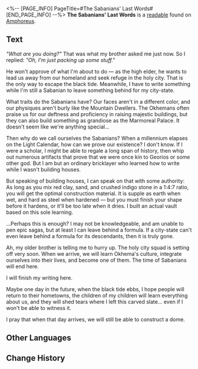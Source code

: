 <%-- [PAGE_INFO]
PageTitle=#The Sabanians' Last Words#
[END_PAGE_INFO] --%>
{{Readable Infobox
|id           = 454
|partIds      = 190757
|title        = 
|image        = Item The Sabanians' Last Words.png
|world        = Amphoreus
|parts        = 1
|author       = <!--to be added-->
|description  = A slate left behind by some ancient resident, recording the final moments before the city-state of Sabany was assimilated into Okhema.
|part1        = The Sabanians' Last Words
|source1      = {{cx|Source missing}}
|characters   = Georios
|factions     = Okhema
}}
'''The Sabanians' Last Words''' is a [[readable]] found on [[Amphoreus]].
<!--
==Location==
{{Map Embed|<map name>|<marker id>}}
-->
==Text==
''"What are you doing?"'' That was what my brother asked me just now. So I replied: ''"Oh, I'm just packing up some stuff."''

He won't approve of what I'm about to do &mdash; as the high elder, he wants to lead us away from our homeland and seek refuge in the holy city. That is the only way to escape the black tide. Meanwhile, I have to write something while I'm still a Sabanian to leave something behind for my city-state.

What traits do the Sabanians have? Our faces aren't in a different color, and our physiques aren't burly like the Mountain Dwellers. The Okhemans often praise us for our deftness and proficiency in raising majestic buildings, but they can also build something as grandiose as the Marmoreal Palace. It doesn't seem like we're anything special...

Then why do we call ourselves the Sabanians? When a millennium elapses on the Light Calendar, how can we prove our existence? I don't know. If I were a scholar, I might be able to regale a long span of history, then whip out numerous artifacts that prove that we were once kin to Georios or some other god. But I am but an ordinary bricklayer who learned how to write while I wasn't building houses.

But speaking of building houses, I can speak on that with some authority: As long as you mix red clay, sand, and crushed indigo stone in a 1:4:7 ratio, you will get the optimal construction material. It is supple as earth when wet, and hard as steel when hardened &mdash; but you must finish your shape before it hardens, or it'll be too late when it dries. I built an actual vault based on this sole learning.

...Perhaps this is enough? I may not be knowledgeable, and am unable to pen epic sagas, but at least I can leave behind a formula. If a city-state can't even leave behind a formula for its descendants, then it is truly gone.

Ah, my older brother is telling me to hurry up. The holy city squad is setting off very soon. When we arrive, we will learn Okhema's culture, integrate ourselves into their lives, and become one of them. The time of Sabanians will end here.

I will finish my writing here.

Maybe one day in the future, when the black tide ebbs, I hope people will return to their hometowns, the children of my children will learn everything about us, and they will shed tears where I left this carved slate... even if I won't be able to witness it.

I pray that when that day arrives, we will still be able to construct a dome.

<!--
==Trivia==
* 
-->
==Other Languages==
{{Other Languages
|en   = The Sabanians' Last Words
|zhs  = 萨白尼人的绝笔
|zht  = 薩白尼人的絕筆
|ja   = サバニー人の絶筆
|ko   = 사바니인의 마지막 글
|es   = Las últimas palabras de los sabanianos
|fr   = Les derniers mots des Sabaniens
|ru   = Последние слова сабенийцев
|th   = ข้อความสุดท้ายของชาว Sabany
|vi   = Tuyệt Bút Của Người Sabany
|de   = Die letzten Worte des Sabaniers
|id   = Tulisan Terakhir Orang Sabany
|pt   = Últimas Palavras do Sabaniano
}}

==Change History==
{{Change History|3.0}}